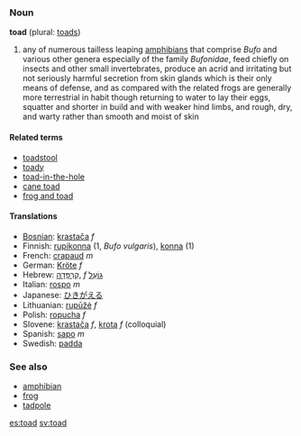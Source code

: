 ===Noun===
'''toad''' (plural: [[toads]])

# any of numerous tailless leaping [[amphibians]] that comprise ''Bufo'' and various other genera especially of the family ''Bufonidae'', feed chiefly on insects and other small invertebrates, produce an acrid and irritating but not seriously harmful secretion from skin glands which is their only means of defense, and as compared with the related frogs are generally more terrestrial in habit though returning to water to lay their eggs, squatter and shorter in build and with weaker hind limbs, and rough, dry, and warty rather than smooth and moist of skin

====Related terms====
*[[toadstool]]
*[[toady]]
*[[toad-in-the-hole]]
*[[cane toad]]
*[[frog and toad]]

====Translations====
*[[Bosnian]]: [[krastača]] ''f''
*Finnish: [[rupikonna]] (1, ''Bufo vulgaris''), [[konna]] (1)
*French: [[crapaud]] ''m''
*German: [[Kröte]] ''f''
*Hebrew: [[קרפדה|קַרְפָּדָה]],   ''f'' [[גועל|גוֹעַל]]
*Italian: [[rospo]] ''m''
*Japanese: [[ひきがえる]]
*Lithuanian: [[rupūžė]] ''f''
*Polish: [[ropucha]] ''f''
*Slovene: [[krastača]] ''f'', [[krota]] ''f'' (colloquial)
*Spanish: [[sapo]] ''m''
*Swedish: [[padda]]

===See also===
*[[amphibian]]
*[[frog]]
*[[tadpole]]

[[es:toad]]
[[sv:toad]]